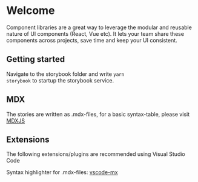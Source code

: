 
<Meta title="Introduction|Welcome"/>

<div className="headline">

# Welcome

</div>

Component libraries are a great way to leverage the modular and reusable
nature of UI components (React, Vue etc). It lets your team share these components across projects, save time and keep your UI consistent.

## Getting started
Navigate to the storybook folder and write <code>yarn storybook</code> to startup the storybook service.

## MDX
The stories are written as .mdx-files, for a basic syntax-table, please visit [MDXJS](https://mdxjs.com/getting-started#table-of-components)

## Extensions
The following extensions/plugins are recommended using Visual Studio Code

Syntax highlighter for .mdx-files: [vscode-mx](https://marketplace.visualstudio.com/items?itemName=JounQin.vscode-mdx)